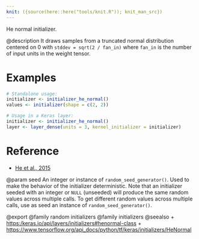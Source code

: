 ```yaml
---
knit: ({source(here::here("tools/knit.R")); knit_man_src})
---
```

He normal initializer.

@description
It draws samples from a truncated normal distribution centered on 0 with
`stddev = sqrt(2 / fan_in)` where `fan_in` is the number of input units in
the weight tensor.

# Examples
```r
# Standalone usage:
initializer <- initializer_he_normal()
values <- initializer(shape = c(2, 2))
```

```r
# Usage in a Keras layer:
initializer <- initializer_he_normal()
layer <- layer_dense(units = 3, kernel_initializer = initializer)
```

# Reference
- [He et al., 2015](https://arxiv.org/abs/1502.01852)

@param seed
An integer or instance of
`random_seed_generator()`.
Used to make the behavior of the initializer
deterministic. Note that an initializer seeded with an integer
or `NULL` (unseeded) will produce the same random values
across multiple calls. To get different random values
across multiple calls, use as seed an instance
of `random_seed_generator()`.

@export
@family random initializers
@family initializers
@seealso
+ <https:/keras.io/api/layers/initializers#henormal-class>
+ <https://www.tensorflow.org/api_docs/python/tf/keras/initializers/HeNormal>
